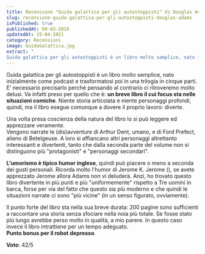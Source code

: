 ```yaml
---
title: Recensione "Guida galattica per gli autostoppisti" di Douglas Adams
slug: recensione-guida-galattica-per-gli-autostoppisti-douglas-adams
isPublished: true
publishedAt: 09-03-2019
updatedAt: 25-04-2021
category: Recensioni
image: GuidaGalattica.jpg
extract: "
Guida galattica per gli autostoppisti è un libro molto semplice, nato inizialmente come podcast e trasformatosi poi in una trilogia in cinque parti. E’ necessario precisarlo perché pensando al contrario ci ritroveremo molto delusi. Va infatti preso per quello che è: un breve libro il cui focus sta nelle situazioni comiche. Niente storia articolata e niente personaggi profondi, quindi, ma il libro esegue comunque a dovere il proprio lavoro: diverte."
---
```


<Book slug="guida-galattica-per-gli-autostoppisti" />

Guida galattica per gli autostoppisti è un libro molto semplice, nato inizialmente come podcast e trasformatosi poi in una trilogia in cinque parti. E' necessario precisarlo perché pensando al contrario ci ritroveremo molto delusi. Va infatti preso per quello che è: **un breve libro il cui focus sta nelle situazioni comiche**. Niente storia articolata e niente personaggi profondi, quindi, ma il libro esegue comunque a dovere il proprio lavoro: diverte.  

Una volta presa coscienza della natura del libro lo si può leggere ed apprezzare veramente.  
Vengono narrate le (dis)avventure di Arthur Dent, umano, e di Ford Prefect, alieno di Betelgeuse. A loro si affiancano altri personaggi altrettanto interessanti e divertenti, tanto che dalla seconda parte del volume non si distinguono più "protagonisti" e "personaggi secondari".  

**L'umorismo è tipico humor inglese**, quindi può piacere o meno a seconda dei gusti personali. Ricorda molto l'humor di Jerome K. Jerome (<InternalLink text="qui la recensione di Tre uomini in barca" slug="recensione-tre-uomini-in-barca-jerome-k-jerome" />), se avete apprezzato Jerome allora Adams non vi deluderà. Anzi, ho trovato questo libro divertente in più punti e più "uniformemente" rispetto a Tre uomini in barca, forse per via del fatto che questo sia più moderno e che quindi le situazioni narrate ci sono "più vicine" (in un senso figurato, ovviamente).

Il punto forte del libro sta nella sua breve durata: 200 pagine sono sufficienti a raccontare una storia senza sfociare nella noia più totale. Se fosse stato più lungo avrebbe perso molto in qualità, a mio parere. In questo caso invece il libro intrattiene per un tempo adeguato.  
**Punto bonus per il robot depresso**.

**Voto**: 42/5